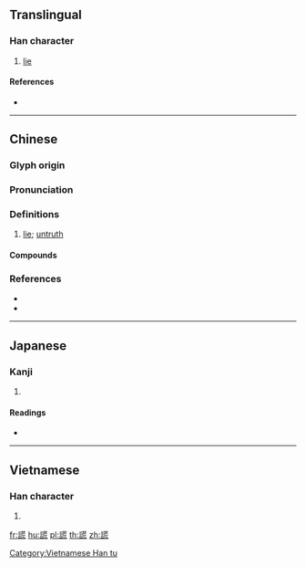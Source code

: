 {{character info/new}}
{{also|谎}}
==Translingual==

===Han character===
{{Han char|rn=149|rad=言|as=10|sn=17|four=04611|canj=YRTYU|ids=⿰言荒}}

# [[lie]]

====References====
* {{Han ref|kx=1174.260|dkj=35850|hdz=63995.020|uh=8B0A|ud=35594|bh=C1C0|bd=49600}}

----

==Chinese==
{{zh-forms|s=谎}}

===Glyph origin===
{{Han etym}}

===Pronunciation===
{{zh-pron
|m=huǎng
|c=fong1,fong2
|mn=hong/hóng
|mn-t=huang1
|w=2huaan
|mc=
|oc=y
|cat=n
}}

===Definitions===
{{zh-hanzi}}

# [[lie]]; [[untruth]]

====Compounds====
{{zh-der|圓謊|彌天大謊|弔謊|告謊假|扯謊撩白|搗謊|打謊|測謊器|撒謊|測謊機|空頭謊|架謊鑿空|白謊|搗謊駕舌|掰謊|扯謊|訛言謊語|謊徹梢虛|謊話連篇|謊子|謊言|謊敲才|謊喳呼|謊詐|謊價|謊花|謊話|謊報|調謊|說謊}}

===References===
* {{R:yue:Hanzi}}
* {{thcwdq}}

----

==Japanese==

===Kanji===
{{ja-kanji|grade=|rs=言10}}

# {{defn|lang=ja|sort=言10}}

====Readings====
* {{ja-readings|on=[[こう]] (kō)|kun=[[いつわる]] (itsuwaru)|nanori=}}

----

==Vietnamese==

===Han character===
{{vi-readings|rs=言10| hanviet = hoang}}

# {{defn|vi|sort=言10}}

[[Category:Vietnamese Han tu]]

[[fr:謊]]
[[hu:謊]]
[[pl:謊]]
[[th:謊]]
[[zh:謊]]